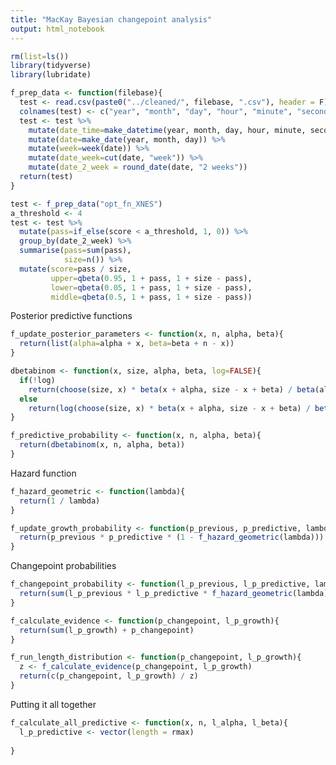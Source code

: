```yaml
---
title: "MacKay Bayesian changepoint analysis"
output: html_notebook
---
```


```r
rm(list=ls())
library(tidyverse)
library(lubridate)
```


```r
f_prep_data <- function(filebase){
  test <- read.csv(paste0("../cleaned/", filebase, ".csv"), header = F)
  colnames(test) <- c("year", "month", "day", "hour", "minute", "second", "commit", "score")
  test <- test %>%
    mutate(date_time=make_datetime(year, month, day, hour, minute, second)) %>% 
    mutate(date=make_date(year, month, day)) %>% 
    mutate(week=week(date)) %>% 
    mutate(date_week=cut(date, "week")) %>% 
    mutate(date_2_week = round_date(date, "2 weeks"))
  return(test)
}
```


```r
test <- f_prep_data("opt_fn_XNES")
a_threshold <- 4
test <- test %>% 
  mutate(pass=if_else(score < a_threshold, 1, 0)) %>% 
  group_by(date_2_week) %>% 
  summarise(pass=sum(pass),
            size=n()) %>% 
  mutate(score=pass / size,
         upper=qbeta(0.95, 1 + pass, 1 + size - pass),
         lower=qbeta(0.05, 1 + pass, 1 + size - pass),
         middle=qbeta(0.5, 1 + pass, 1 + size - pass))
```

Posterior predictive functions
```r
f_update_posterior_parameters <- function(x, n, alpha, beta){
  return(list(alpha=alpha + x, beta=beta + n - x))
}

dbetabinom <- function(x, size, alpha, beta, log=FALSE){
  if(!log)
    return(choose(size, x) * beta(x + alpha, size - x + beta) / beta(alpha, beta))
  else
    return(log(choose(size, x) * beta(x + alpha, size - x + beta) / beta(alpha, beta)))
}

f_predictive_probability <- function(x, n, alpha, beta){
  return(dbetabinom(x, n, alpha, beta))
}
```

Hazard function
```r
f_hazard_geometric <- function(lambda){
  return(1 / lambda)
}

f_update_growth_probability <- function(p_previous, p_predictive, lambda){
  return(p_previous * p_predictive * (1 - f_hazard_geometric(lambda)))
}
```

Changepoint probabilities
```r
f_changepoint_probability <- function(l_p_previous, l_p_predictive, lambda){
  return(sum(l_p_previous * l_p_predictive * f_hazard_geometric(lambda)))
}

f_calculate_evidence <- function(p_changepoint, l_p_growth){
  return(sum(l_p_growth) + p_changepoint)
}

f_run_length_distribution <- function(p_changepoint, l_p_growth){
  z <- f_calculate_evidence(p_changepoint, l_p_growth)
  return(c(p_changepoint, l_p_growth) / z)
}
```

Putting it all together
```r
f_calculate_all_predictive <- function(x, n, l_alpha, l_beta){
  l_p_predictive <- vector(length = rmax)
  
}
```

